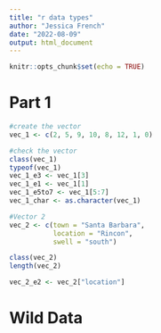 ```yaml
---
title: "r data types"
author: "Jessica French"
date: "2022-08-09"
output: html_document
---
```


```r
knitr::opts_chunk$set(echo = TRUE)
```

# Part 1

```r
#create the vector
vec_1 <- c(2, 5, 9, 10, 8, 12, 1, 0)
```
```r
#check the vector
class(vec_1)
typeof(vec_1)
vec_1_e3 <- vec_1[3]
vec_1_e1 <- vec_1[1]
vec_1_e5to7 <- vec_1[5:7]
vec_1_char <- as.character(vec_1)
```

```r
#Vector 2
vec_2 <- c(town = "Santa Barbara", 
           location = "Rincon", 
           swell = "south")

class(vec_2)
length(vec_2)

vec_2_e2 <- vec_2["location"]
```


# Wild Data

```r

```

